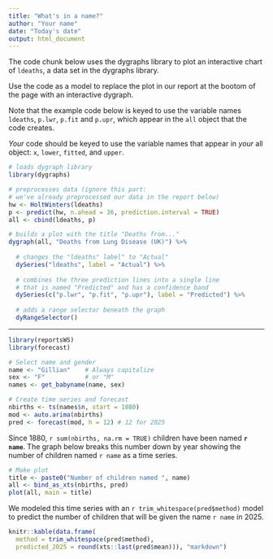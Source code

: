 ```yaml
---
title: "What's in a name?"
author: "Your name"
date: "Today's date"
output: html_document
---
```


The code chunk below uses the dygraphs library to plot an interactive chart of `ldeaths`, a data set in the dygraphs library.

Use the code as a model to replace the plot in our report at the bootom of the page with an interactive dygraph.

Note that the example code below is keyed to use the variable names `ldeaths`, `p.lwr`, `p.fit` and `p.upr`, which appear in the `all` object that the code creates.

_Your_ code should be keyed to use the variable names that appear in _your_ all object: `x`, `lower`, `fitted`, and `upper`.

```r
# loads dygraph library
library(dygraphs)

# preprocesses data (ignore this part:
# we've already preprocessed our data in the report below)
hw <- HoltWinters(ldeaths)
p <- predict(hw, n.ahead = 36, prediction.interval = TRUE)
all <- cbind(ldeaths, p)

# builds a plot with the title "Deaths from..."
dygraph(all, "Deaths from Lung Disease (UK)") %>%
  
  # changes the "ldeaths" label" to "Actual"
  dySeries("ldeaths", label = "Actual") %>%
  
  # combines the three prediction lines into a single line
  # that is named "Predicted" and has a confidence band
  dySeries(c("p.lwr", "p.fit", "p.upr"), label = "Predicted") %>%
  
  # adds a range selector beneath the graph
  dyRangeSelector()
```

***

```r
library(reportsWS)
library(forecast)

# Select name and gender
name <- "Gillian"    # Always capitalize
sex <- "F"           # or "M"
names <- get_babyname(name, sex)

# Create time series and forecast
nbirths <- ts(names$n, start = 1880)
mod <- auto.arima(nbirths)
pred <- forecast(mod, h = 12) # 12 for 2025
```

Since 1880, `r sum(nbirths, na.rm = TRUE)` children have been named **`r name`**. The graph below breaks this number down by year showing the number of children named `r name` as a time series. 

```r
# Make plot
title <- paste0("Number of children named ", name)
all <- bind_as_xts(nbirths, pred) 
plot(all, main = title)
```

We modeled this time series with an `r trim_whitespace(pred$method)` model to predict the number of children that will be given the name `r name` in 2025.

```r
knitr::kable(data.frame(
  method = trim_whitespace(pred$method), 
  predicted_2025 = round(xts::last(pred$mean))), "markdown")
```

